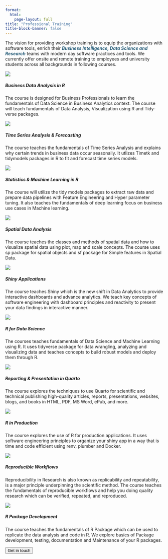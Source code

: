 ```yaml
---
format:
  html:
    page-layout: full
title: "Professional Training"
title-block-banner: false
---
```


<p>The vision for providing workshop training is to equip the organizations with software tools, enrich their <b style="color:#2a5f7a;"><i>Business Intelligence, Data Science and Research</i></b> teams with modern day software practices and tools. We currently offer onsite and remote training to employees and university students across all backgrounds in following courses.</p>

::: {.consult .grid}

::: {.training .g-col-4}
<img src="images/training/business-analytics.png"  class="card-img-top"/>

<h5  class="card-title">Business Data Analysis in R</h5>

<p class="card-text">
The course is designed for Business Professionals to learn the fundamentals of Data Science in Business Analytics context. The course will teach fundamentals of Data Analysis, Visualization using R and Tidy-verse packages.
</p>

:::

::: {.training .g-col-4}
<img src="images/training/time-series.png" class="card-img-top"/>

<h5 class="card-title" >Time Series Analysis & Forecasting</h5>

<p class="card-text">
The course teaches the fundamentals of Time Series Analysis and explains why certain trends in business data occur seasonally. It utlizes Timetk and tidymodels packages in R to fit and forecast time series models.
</p>

:::

::: {.training .g-col-4}
<img src="images/training/statistical&amp;machinelearning.png" class="card-img-top"/>

<h5 class="card-title">Statistics & Machine Learning in R</h5>

<p class="card-text">
The course will utilize the tidy models packages to extract raw data and prepare data pipelines with Feature Engineering and Hyper parameter tuning. It also teaches the fundamentals of deep learning focus on business use cases in Machine learning.
</p>

:::

::: {.training .g-col-4}
<img src="images/training/spatial-analysis.png" class="card-img-top"/>

<h5 class="card-title">Spatial Data Analysis</h5>

<p class="card-text">

The course teaches the classes and methods of spatial data and how to visualize spatial data using plot, map and scale concepts. The course uses sp package for spatial objects and sf package for Simple features in Spatial Data.
</p>

:::

::: {.training .g-col-4}
<img src="images/training/visualization&amp;shiny.png" class="card-img-top"/>

<h5 class="card-title">Shiny Applications</h5>

<p class="card-text">
The course teaches Shiny which is the new shift in Data Analytics to provide interactive dashboards and advance analytics. We teach key concepts of software engineering with dashboard principles and reactivity to present your data findings in interactive manner.
</p>

:::

::: {.training .g-col-4}
<img src="images/training/r-for-datascience.png" class="card-img-top"/>

<h5 class = "card-title">R for Data Science</h5>

<p class="card-text">
The courses teaches fundamentals of Data Science and Machine Learning using R. It uses tidyverse package for data wrangling, analyzing and visualizing data and teaches concepts to build robust models and deploy them through R.
</p>

:::

::: {.training .g-col-4}
<img src="images/training/elegant-reporting.png"/ class="card-img-top">

<h5 class="card-title">Reporting & Presentation in Quarto</h5>

<p class="card-text">The course explores the techniques to use Quarto for scientific and technical publishing high-quality articles, reports, presentations, websites, blogs, and books in HTML, PDF, MS Word, ePub, and more.
</p>

:::

::: {.training .g-col-4}
<img src="images/training/putting-r-in-production.png" class="card-img-top"/>

<h5 class="card-title">R in Production</h5>

<p class="card-text">
The course explores the use of R for production applications. It uses software engineering principles to organize your shiny app in a way that is time and code efficient using renv, plumber and Docker.
</p>

:::

::: {.training .g-col-4}
<img src="images/training/reproducible-workflows.png" class="card-img-top"/>

<h5 class="card-title">Reproducible Workflows</h5>

<p class="card-text">Reproducibility in Research is also known as replicability and repeatability, is a major principle underpinning the scientific method. The course teaches the fundamentals of reproducible workflows and help you doing quality research which can be verified, repeated, and reproduced.
</p>

:::

::: {.training .g-col-4}
:::

::: {.training .g-col-4}
<img src="images/training/packages.png" class="card-img-top"/>

<h5 class="card-title">R Package Development</h5>

<p class="card-text"> The course teaches the fundamentals of R Package which can be used to replicate the data analysis and code in R. We explore basics of Package development, testing, documentation and Maintenance of your R packages.
</p>

:::
:::

::: {.button3}
<a href="consulting.qmd"> <button class="btn btn-outline-primary btn-lg">Get in touch</button> </a>
:::